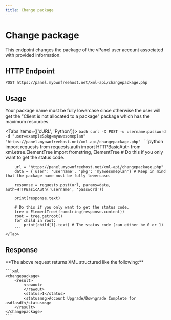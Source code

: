 ```yaml
---
title: Change package
---
```



# Change package
This endpoint changes the package of the vPanel user account associated with provided information.


## HTTP Endpoint

`POST https://panel.myownfreehost.net/xml-api/changepackage.php`

## Usage

<Callout emoji="⚠️" type="warning">
    Your package name must be fully lowercase since otherwise the user will get the "Client is not allocated to a package" package which has the maximum resources.
</Callout>

<Tabs items={['cURL', 'Python']}>
    <Tab>
        ```bash
        curl -X POST -u username:password -d "user=example&pkg=myawesomeplan" "https://panel.myownfreehost.net/xml-api/changepackage.php"
        ```
    </Tab>
    <Tab>
        ```python
        import requests
        from requests.auth import HTTPBasicAuth
        from xml.etree.ElementTree import fromstring, ElementTree # Do this if you only want to get the status code.

        url = "https://panel.myownfreehost.net/xml-api/changepackage.php"
        data = {'user': 'username', 'pkg': 'myawesomeplan'} # Keep in mind that the package name must be fully lowercase.

        response = requests.post(url, params=data, auth=HTTPBasicAuth('username', 'password'))

        print(response.text)

        # Do this if you only want to get the status code.
        tree = ElementTree(fromstring(response.content))
        root = tree.getroot()
        for child in root:
            print(child[1].text) # The status code (can either be 0 or 1)
        ```
    </Tab>
</Tabs>


## Response

<Callout emoji="💡">
    **The above request returns XML structured like the following:**

    ```xml
    <changepackage>
        <result>
            <rawout>
            </rawout>
            <status>1</status>
            <statusmsg>Account Upgrade/Downgrade Complete for asdfasdf</statusmsg>
        </result>
    </changepackage>
    ```
</Callout>
